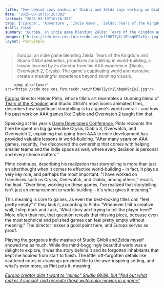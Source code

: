 ```yaml
---
title: "Dev behind cozy mashup of Ghibli and Zelda says working on Diablo and Overwatch taught him 'storytelling isn't just an enhancement to world-building – it's what gives it meaning'"
date: "2025-03-19T16:28:39Z"
lastmod: "2025-03-19T16:28:39Z"
tags: ['Europa', 'Adventure', 'Indie Game', 'Zelda: Tears of the Kingdom', 'Studio Ghibli', 'Storytelling', 'World-Building', 'Game Developers Conference', 'AAA Games', 'Diablo', 'Overwatch 2', 'Crysis']
draft: false
summary: "Europa, an indie game blending Zelda: Tears of the Kingdom and Studio Ghibli aesthetics, prioritizes storytelling in world-building,  a lesson learned by its director from his AAA experience (Diablo, Overwatch 2, Crysis). The game's captivating world and narrative create a meaningful experience beyond stunning visuals."
images: ["https://cdn.mos.cms.futurecdn.net/hf3NHTZyCriEhbqUR9cEyi.jpg"]
layout: PostSimple
---
```

> Europa, an indie game blending Zelda: Tears of the Kingdom and Studio Ghibli aesthetics, prioritizes storytelling in world-building,  a lesson learned by its director from his AAA experience (Diablo, Overwatch 2, Crysis). The game's captivating world and narrative create a meaningful experience beyond stunning visuals.


        <img alt="Cover" src="https://cdn.mos.cms.futurecdn.net/hf3NHTZyCriEhbqUR9cEyi.jpg"/>
        
[<u>Europa</u>](https://www.gamesradar.com/games/adventure/europa-felt-like-zelda-tears-of-the-kingdom-reimagined-in-a-stunning-studio-ghibli-world-and-i-loved-every-second-of-it/) director Helder Pinto, whose title's art resembles a stunning blend of [<u>Tears of the Kingdom</u>](https://www.gamesradar.com/zelda-tears-of-the-kingdom-guide/) and Studio Ghibli's most iconic animated films, describes how significant storytelling is to a game's world overall – and how his past work on AAA games like Diablo and [<u>Overwatch 2</u>](https://www.gamesradar.com/overwatch-2-guide/) taught him that.

Speaking at this year's [<u>Game Developers Conference</u>](https://www.gamesradar.com/gaming/events-conferences/when-is-the-game-developers-conference-2025-and-why-is-it-so-interesting/), Pinto recounts the time he spent on big games like Crysis, Diablo 3, Overwatch, and Overwatch 2, explaining that going from AAA to indie development has provided valuable lessons in world-building. "After many years on AAA games, recently, I've discovered the ownership that comes with helping smaller teams and the indie space as well, where every decision is personal and every choice matters."

Pinto continues, describing his realization that storytelling is more than just an afterthought when it comes to effective world-building – in fact, it plays a very key role, and perhaps the most important. "I have worked on franchises such as Crysis, Overwatch, and Diablo, among others," recalls the lead. "Over time, working on these games, I've realized that storytelling isn't just an enhancement to world-building – it's what gives it meaning."

This meaning is core to games, as even the best-looking titles can "feel pretty empty" if they lack it, according to Pinto: "Whenever I hit a creative wall, I step back and I ask, 'What story am I trying to tell the player here?' More often than not, that question reveals that missing piece, because even the most technical and polished games can feel pretty empty without meaning." The director makes a good point here, and Europa serves as proof.

Playing the gorgeous indie mashup of Studio Ghibli and Zelda myself showed me as much. While the mind-bogglingly beautiful world was a delight to explore, it was the story behind it and its forgotten inhabitants that kept me hooked from start to finish. The little, oft-forgotten details like scattered notes or drawings provided life to the awe-inspiring setting, and what's even more, as Pint puts it, meaning.

[<u><em>Europa creator didn't want to "mimic" Studio Ghibli, but "find out what makes it special, and recreate those watercolor movies in a game"</em></u>](https://www.gamesradar.com/games/adventure/this-indie-mashup-of-zelda-and-studio-ghibli-is-gorgeous-though-its-creator-didnt-want-to-mimic-the-iconic-animation-studio-but-to-find-out-what-makes-it-special-and-recreate-those-watercolor-movies-in-a-game/)
        
